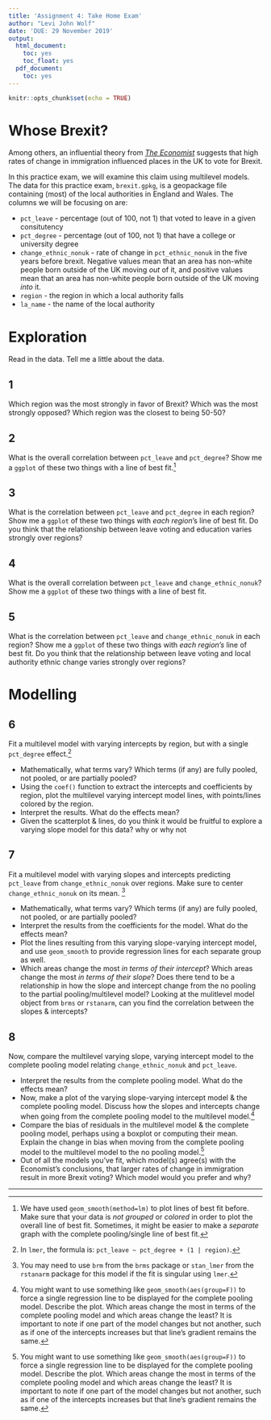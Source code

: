 ```yaml
---
title: 'Assignment 4: Take Home Exam'
author: "Levi John Wolf"
date: 'DUE: 29 November 2019'
output:
  html_document:
    toc: yes
    toc_float: yes
  pdf_document:
    toc: yes
---
```


```r
knitr::opts_chunk$set(echo = TRUE)
```
# Whose Brexit?

Among others, an influential theory from [*The Economist*](https://www.economist.com/britain/2016/07/08/britains-immigration-paradox) suggests that high rates of change in immigration influenced places in the UK to vote for Brexit.

In this practice exam, we will examine this claim using multilevel models. The data for this practice exam, `brexit.gpkg`, is a geopackage file containing (most) of the local authorities in England and Wales. The columns we will be focusing on are:

- `pct_leave` - percentage (out of 100, not 1) that voted to leave in a given consitutency
- `pct_degree` - percentage (out of 100, not 1) that have a college or university degree
- `change_ethnic_nonuk` - rate of change in `pct_ethnic_nonuk` in the five years before brexit. Negative values mean that an area has non-white people born outside of the UK moving *out* of it, and positive values mean that an area has non-white people born outside of the UK moving *into* it. 
- `region` - the region in which a local authority falls
- `la_name` - the name of the local authority

# Exploration
Read in the data. Tell me a little about the data. 

## 1

Which region was the most strongly in favor of Brexit? Which was the most strongly opposed? Which region was the closest to being 50-50? 

## 2

What is the overall correlation between `pct_leave` and `pct_degree`? Show me a `ggplot` of these two things with a line of best fit.[^1]

## 3

What is the correlation between `pct_leave` and `pct_degree` in each region? Show me a `ggplot` of these two things with *each region*'s line of best fit. Do you think that the relationship between leave voting and education varies strongly over regions?

## 4

What is the overall correlation between `pct_leave` and `change_ethnic_nonuk`? Show me a `ggplot` of these two things with a line of best fit.

## 5

What is the correlation between `pct_leave` and `change_ethnic_nonuk` in each region? Show me a `ggplot` of these two things with *each region's* line of best fit. Do you think that the relationship between leave voting and local authority ethnic change varies strongly over regions?

# Modelling

## 6

Fit a multilevel model with varying intercepts by region, but with a single `pct_degree` effect.[^2]

- Mathematically, what terms vary? Which terms (if any) are fully pooled, not pooled, or are partially pooled?
- Using the `coef()` function to extract the intercepts and coefficients by region, plot the multilevel varying intercept model lines, with points/lines colored by the region.
- Interpret the results. What do the effects mean?
- Given the scatterplot & lines, do you think it would be fruitful to explore a varying slope model for this data? why or why not
    
## 7

Fit a multilevel model with varying slopes and intercepts predicting `pct_leave` from `change_ethnic_nonuk` over regions. Make sure to center `change_ethnic_nonuk` on its mean. [^3]

- Mathematically, what terms vary? Which terms (if any) are fully pooled, not pooled, or are partially pooled?
- Interpret the results from the coefficients for the model. What do the effects mean? 
- Plot the lines resulting from this varying slope-varying intercept model, and use `geom_smooth` to provide regression lines for each separate group as well.
- Which areas change the most *in terms of their intercept*? Which areas change the most *in terms of their slope*? Does there tend to be a relationship in how the slope and intercept change from the no pooling to the partial pooling/multilevel model? Looking at the mulitlevel model object from `brms` or `rstanarm`, can you find the correlation between the slopes & intercepts?
    
## 8

Now, compare the multilevel varying slope, varying intercept model to the complete pooling model relating `change_ethnic_nonuk` and `pct_leave`. 

- Interpret the results from the complete pooling model. What do the effects mean?
- Now, make a plot of the varying slope-varying intercept model & the complete pooling model. Discuss how the slopes and intercepts change when going from the complete pooling model to the multilevel model.[^4]
- Compare the bias of residuals in the multilevel model & the complete pooling model, perhaps using a boxplot or computing their mean. Explain the change in bias when moving from the complete pooling model to the multilevel model to the no pooling model.[^4]
- Out of all the models you've fit, which model(s) agree(s) with the Economist's conclusions, that larger rates of change in immigration result in more Brexit voting? Which model would you prefer and why?

---

[^1]: We have used `geom_smooth(method=lm)` to plot lines of best fit before. Make sure that your data is *not grouped* or *colored* in order to plot the overall line of best fit. Sometimes, it might be easier to make a *separate* graph with the complete pooling/single line of best fit. 
[^2]: In `lmer`, the formula is: `pct_leave ~ pct_degree + (1 | region)`.
[^3]: You may need to use `brm` from the `brms` package or `stan_lmer` from the `rstanarm` package for this model if the fit is singular using `lmer`.
[^4]: You might want to use something like `geom_smooth(aes(group=F))` to force a single regression line to be displayed for the complete pooling model. Describe the plot. Which areas change the most in terms of the complete pooling model and which areas change the least? It is important to note if one part of the model changes but not another, such as if one of the intercepts increases but that line's gradient remains the same. 
[^5]: Remember that the *no pooling model* with region-specific slopes *and* intercepts is always unbiased for regions.
